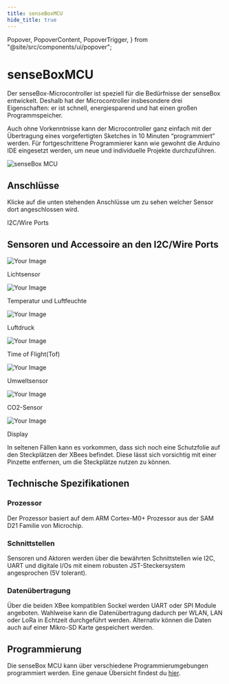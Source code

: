 ```yaml
---
title: senseBoxMCU
hide_title: true
---
```


  Popover,
  PopoverContent,
  PopoverTrigger,
} from "@site/src/components/ui/popover";

<div className="flex flex-col justify-center items-center">
  <h1>senseBoxMCU</h1>
  <p>
    Der senseBox-Microcontroller ist speziell für die Bedürfnisse der senseBox entwickelt. Deshalb hat der Microcontroller insbesondere drei Eigenschaften: er ist schnell, energiesparend und hat einen großen Programmspeicher.
  </p>
  <p>
    Auch ohne Vorkenntnisse kann der Microcontroller ganz einfach mit der Übertragung eines vorgefertigten Sketches in 10 Minuten “programmiert” werden. Für fortgeschrittene Programmierer kann wie gewohnt die Arduino IDE eingesetzt werden, um neue und individuelle Projekte durchzuführen.
  </p>  
  <div>
    <img src={mcuPorts} alt="senseBox MCU" />
  </div>
</div>

## Anschlüsse
Klicke auf die unten stehenden Anschlüsse um zu sehen welcher Sensor dort angeschlossen wird. 

<div className="flex flex-row justify-evenly">
  <Popover>
    <PopoverTrigger lassName="flex cursor-pointer bg-white dark:bg-gray-800 text-black dark:text-gray-100 border border-gray-300 dark:border-gray-600 rounded-md w-[10rem] p-2 hover:bg-gray-100 dark:hover:bg-gray-700">
      I2C/Wire Ports
    </PopoverTrigger>
    <PopoverContent>
      <div>
        <h2>Sensoren und Accessoire an den I2C/Wire Ports</h2>
        <div className="flex flex-col lg:flex-row">
          <div className="flex flex-col items-center">
            <img src={lightSensor} alt="Your Image" className="w-[5rem] lg:w-[10rem]" />
            <p className="text-gray-500">Lichtsensor</p>
          </div>
          <div className="flex flex-col items-center">
            <img src={tempSensor} alt="Your Image" className="w-[5rem] lg:w-[10rem]" />
            <p className="text-gray-500">Temperatur und Luftfeuchte</p>
          </div>
          <div className="flex flex-col items-center">
            <img src={pressureSensor} alt="Your Image" className="w-[5rem] lg:w-[10rem]" />
            <p className="text-gray-500">Luftdruck</p>
          </div>
          <div className="flex flex-col items-center">
            <img src={tofSensor} alt="Your Image" className="w-[5rem] lg:w-[10rem]" />
            <p className="text-gray-500">Time of Flight(Tof)</p>
          </div>
          <div className="flex flex-col items-center">
            <img src={umweltsensor} alt="Your Image" className="w-[5rem] lg:w-[10rem]" />
            <p className="text-gray-500">Umweltsensor</p>
          </div>
          <div className="flex flex-col items-center">
            <img src={CO2Sensor} alt="Your Image" className="w-[5rem] lg:w-[10rem]" />
            <p className="text-gray-500">CO2-Sensor</p>
          </div>
          <div className="flex flex-col items-center">
            <img src={display} alt="Your Image" className="w-[5rem] lg:w-[10rem]" />
            <p className="text-gray-500">Display</p>
          </div>
        </div>
      </div>
    </PopoverContent>
  </Popover>
</div>

<div className="mt-8">
  <Admonition type="warning" title="Hinweis zur Verwendung der XBees">
    <p>
      In seltenen Fällen kann es vorkommen, dass sich noch eine Schutzfolie
      auf den Steckplätzen der XBees befindet. Diese lässt sich vorsichtig
      mit einer Pinzette entfernen, um die Steckplätze nutzen zu können.
    </p>
  </Admonition>
</div>

## Technische Spezifikationen

### Prozessor

Der Prozessor basiert auf dem ARM Cortex-M0+ Prozessor aus der SAM D21 Familie von Microchip.

### Schnittstellen

Sensoren und Aktoren werden über die bewährten Schnittstellen wie I2C, UART und digitale I/Os mit einem robusten JST-Steckersystem angesprochen (5V tolerant).

### Datenübertragung

Über die beiden XBee kompatiblen Sockel werden UART oder SPI Module angeboten. Wahlweise kann die Datenübertragung dadurch per WLAN, LAN oder LoRa in Echtzeit durchgeführt werden. Alternativ können die Daten auch auf einer Mikro-SD Karte gespeichert werden.

## Programmierung

Die senseBox MCU kann über verschiedene Programmierumgebungen programmiert werden. Eine genaue Übersicht findest du [hier](/arduino/allgemein-sensebox-editoren/).

